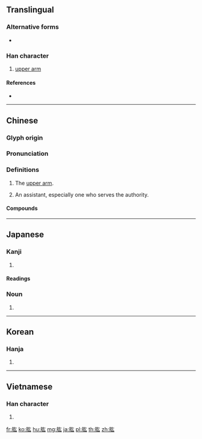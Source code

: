 {{character info/new}}
==Translingual==

===Alternative forms===
* {{l|mul|𠫔}}

===Han character===
{{Han char|rn=130|rad=肉|as=04|sn=8|four=74232|canj=BKI|ids=⿰⺼厷}}

# [[upper arm]]

====References====
* {{Han ref|kx=0976.080|dkj=29315|dj=1427.250|hdz=32047.080|uh=80B1|ud=32945|bh=AAD0|bd=43728}}

----

==Chinese==
{{zh-forms}}

===Glyph origin===
{{Han etym}}

===Pronunciation===
{{zh-pron
|m=gōng
|c=gwang1
|mn=keng
|mc=y
|oc=y
|cat=n
}}

===Definitions===
{{zh-hanzi}}

# {{lb|zh|anatomy}} The [[upper arm]].
#: {{zh-x|曲 肱 而 枕 之。|To bend the '''arms''' and pillow on them.|CL}}
# {{lb|zh|archaic|figurative}} An assistant, especially one who serves the authority.
#: {{zh-x|洸{huǎng}洸{huǎng} 司徒公，天子 爪 與 肱。|The charismatic mandarins are the '''assistants''' of our king.|CL}}

====Compounds====
{{zh-der|肱股|肱二頭肌|心膂股肱|三折肱|折肱|曲肱而枕|曲肱之樂|股肱|飲水曲肱|肱骨|股肱耳目|股肱之力}}

----

==Japanese==

===Kanji===
{{ja-kanji|grade=|rs=肉04}}

# {{defn|lang=ja|sort=肉04}}

====Readings====
{{ja-readings|goon=[[こう]] (kō)|kanon=[[こう]] (kō)|kun=[[ひじ]] (hiji)}}

{{ja-kanjitab|ひじ|yomi=k}}

===Noun===
{{ja-noun|ひじ|hhira=ひぢ}}

# {{alternative spelling of|肘|lang=ja}}

----

==Korean==

===Hanja===
{{ko-hanja|hangeul=굉|eumhun=|rv=goeng|mr=koeng|y=koyng}}

# {{defn|lang=ko|sort=肉04}}

----

==Vietnamese==

===Han character===
{{vi-readings|rs=肉04| hanviet = quăng}}

# {{defn|lang=vi|sort=肉04}}

[[fr:肱]]
[[ko:肱]]
[[hu:肱]]
[[mg:肱]]
[[ja:肱]]
[[pl:肱]]
[[th:肱]]
[[zh:肱]]